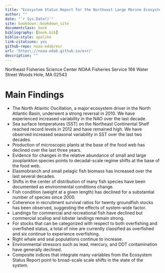 ```yaml
--- 
title: "Ecosystem Status Report for the Northeast Large Marine Ecosystem"
author: ""
date: "`r Sys.Date()`"
site: bookdown::bookdown_site
documentclass: book
bibliography: [book.bib]
biblio-style: apalike
link-citations: yes
github-repo: noaa-edab/esr
url: 'https\://noaa-edab.github.io/esr/'
description: ""
---
```

Northeast Fisheries Science Center
NOAA Fisheries Service
166 Water Street
Woods Hole, MA 02543


# Main Findings {-}

* The North Atlantic Oscillation, a major ecosystem driver in the North Atlantic Basin, underwent a strong reversal in 2010. We have experienced increased variability in the NAO over the last decade.
* Sea surface temperatures (SST) on the Northeast Continental Shelf reached record levels in 2012 and have remained high. We have observed increased seasonal variability in SST over the last two decades.
* Production of microscopic plants at the base of the food web has declined over the last three years.
* Evidence for changes in the relative abundance of small and large zooplankton species points to decadal-scale regime shifts at the base of the food web.
* Elasmobranch and small pelagic fish biomass has increased over the last several decades.
* Shifts in the center of distribution of many fish species have been documented as environmental conditions change.
* Fish condition (weight at a given length) has declined for a substantial number of species since 2000.
* Coherence in recruitment survival ratios for twenty groundfish stocks has been observed, suggesting the effects of system-wide factor.
* Landings for commercial and recreational fish have declined but commercial scallop and lobster landings remain strong.
* For stocks that can be categorized with respect to both overfishing and overfished status, a total of nine are currently classified as overfished and six continue to experience overfishing.
* Right whale and seal populations continue to increase.
* Environmental stressors such as lead, mercury, and DDT contamination have generally declined.
* Composite indices that integrate many variables from the Ecosystem Status Report point to broad-scale scale shifts in the state of the system.
